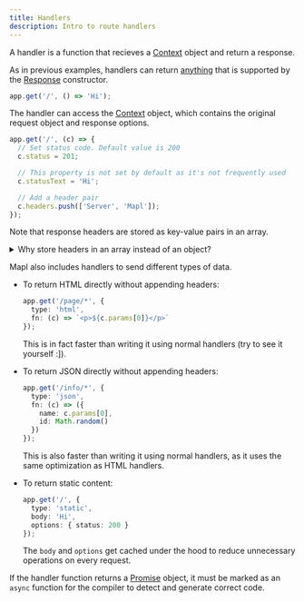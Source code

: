 ```yaml
---
title: Handlers
description: Intro to route handlers
---
```


A handler is a function that recieves a [Context](/api/context) object and return a response.

As in previous examples, handlers can return [anything](https://developer.mozilla.org/en-US/docs/Web/API/Response/Response#body)
that is supported by the [Response](https://developer.mozilla.org/en-US/docs/Web/API/Response) constructor.
```ts
app.get('/', () => 'Hi');
```

The handler can access the [Context](/api/context) object, which contains the original request object and response options.
```ts
app.get('/', (c) => {
  // Set status code. Default value is 200
  c.status = 201;

  // This property is not set by default as it's not frequently used
  c.statusText = 'Hi';

  // Add a header pair
  c.headers.push(['Server', 'Mapl']);
});
```

Note that response headers are stored as key-value pairs in an array.

<details>
<summary>Why store headers in an array instead of an object?</summary>

To have multiple header values, the headers need to be appended later to the
[Headers](https://developer.mozilla.org/en-US/docs/Web/API/Headers) object of the final [Response](https://developer.mozilla.org/en-US/docs/Web/API/Response),
which is much slower than arrays and objects as [Headers](https://developer.mozilla.org/en-US/docs/Web/API/Headers) has to do additional
operations to normalize the header key and value **on insertion**.

Furthermore, JS engines often create internal structures for optimizing property accesses, which leads to more memory being used compared to arrays.

</details>

Mapl also includes handlers to send different types of data.

- To return HTML directly without appending headers:
    ```ts
    app.get('/page/*', {
      type: 'html',
      fn: (c) => `<p>${c.params[0]}</p>`
    });
    ```

    This is in fact faster than writing it using normal handlers (try to see it yourself :]).

- To return JSON directly without appending headers:
    ```ts
    app.get('/info/*', {
      type: 'json',
      fn: (c) => ({
        name: c.params[0],
        id: Math.random()
      })
    });
    ```

    This is also faster than writing it using normal handlers, as it uses the same optimization as HTML handlers.

- To return static content:
    ```ts
    app.get('/', {
      type: 'static',
      body: 'Hi',
      options: { status: 200 }
    });
    ```

    The `body` and `options` get cached under the hood to reduce unnecessary operations on every request.

If the handler function returns a [Promise](https://developer.mozilla.org/en-US/docs/Web/JavaScript/Reference/Global_Objects/Promise) object,
it must be marked as an `async` function for the compiler to detect and generate correct code.
